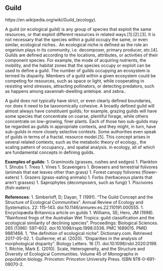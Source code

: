 ## Guild

https://en.wikipedia.org/wiki/Guild_(ecology).

A guild (or ecological guild) is any group of species that exploit the same resources, or that exploit different resources in related ways.[1].[2].[3]. It is not necessary that the species within a guild occupy the same, or even similar, ecological niches.. An ecological niche is defined as the role an organism plays in its community, i.e. decomposer, primary producer, etc.[4]. Guilds are defined according to the locations, attributes, or activities of their component species. For example, the mode of acquiring nutrients, the mobility, and the habitat zones that the species occupy or exploit can be used to define a guild. The number of guilds occupying an ecosystem is termed its disparity. Members of a guild within a given ecosystem could be competing for resources, such as space or light, while cooperating in resisting wind stresses, attracting pollinators, or detecting predators, such as happens among savannah-dwelling antelope. and zebra..

A guild does not typically have strict, or even clearly defined boundaries, nor does it need to be taxonomically cohesive. A broadly defined guild will almost always have constituent guilds; for example, grazing guilds will have some species that concentrate on coarse, plentiful forage, while others concentrate on low-growing, finer plants. Each of those two sub-guilds may be regarded as guilds in appropriate contexts, and they might, in turn, have sub-guilds in more closely selective contexts. Some authorities even speak of guilds in terms of a fractal. resource model.[5]. This concept arises in several related contexts, such as the metabolic theory of ecology., the scaling pattern of occupancy., and spatial analysis. in ecology, all of which are fundamental concepts in defining guilds.

**Examples of guilds**:
1. Graminoids (grasses, rushes and sedges)
1. Plankton
1. Shrubs
1. Trees
1. Vines
1. Scavengers
1. Browsers and terrestrial folivores (animals that eat leaves other than grass)
1. Forest canopy folivores (flower-eaters)
1. Grazers (grass-eating animals)
1. Forbs (herbaceous plants that aren't grasses)
1. Saprophytes (decomposers, such as fungi)
1. Piscivores (fish-eaters)

**References**:
1. Simberloff, D; Dayan, T (1991). "The Guild Concept and the Structure of Ecological Communities". Annual Review of Ecology and Systematics. 22: 115–143. doi:10.1146/annurev.es.22.110191.000555.
1. Encyclopædia Britannica article on guilds
1. Williams, SE; Hero, JM (1998). "Rainforest frogs of the Australian Wet Tropics: guild classification and the ecological similarity of declining species". Proceedings: Biological Sciences. 265 (1396): 597–602. doi:10.1098/rspb.1998.0336. PMC 1689015. PMID 9881468.
1. "the definition of ecological niche". Dictionary.com. Retrieved 2017-05-02.
1. Guillerme; et al. (2020). "Disparities in the analysis of morphological disparity". Biology Letters. 16 (7). doi:10.1098/rsbl.2020.0199.
1. Ritchie, Mark E. (2010). Scale, Heterogeneity, and the Structure and Diversity of Ecological Communities. Volume 45 of Monographs in population biology. Princeton: Princeton University Press. ISBN 978-0-691-09070-2.
